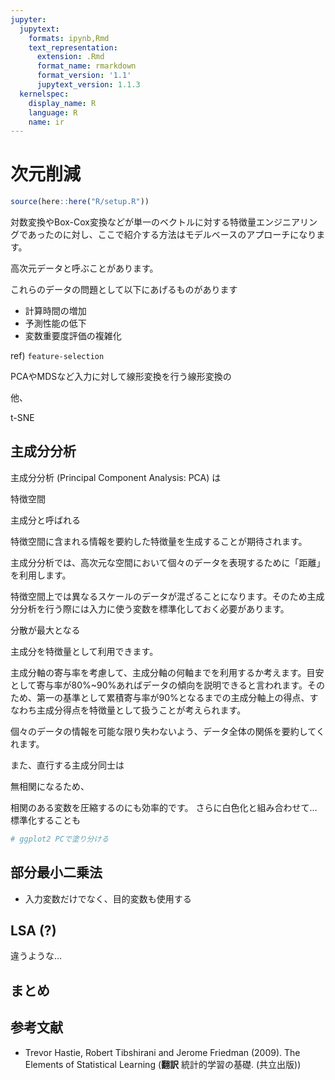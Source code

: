 ```yaml
---
jupyter:
  jupytext:
    formats: ipynb,Rmd
    text_representation:
      extension: .Rmd
      format_name: rmarkdown
      format_version: '1.1'
      jupytext_version: 1.1.3
  kernelspec:
    display_name: R
    language: R
    name: ir
---
```


# 次元削減

```r
source(here::here("R/setup.R"))
```

対数変換やBox-Cox変換などが単一のベクトルに対する特徴量エンジニアリングであったのに対し、ここで紹介する方法はモデルベースのアプローチになります。


<!-- 特徴量の作成の文脈でも。外れ値や共線性の問題を考慮 -->

高次元データと呼ぶことがあります。

これらのデータの問題として以下にあげるものがあります

- 計算時間の増加
- 予測性能の低下
- 変数重要度評価の複雑化


ref) `feature-selection`

PCAやMDSなど入力に対して線形変換を行う線形変換の

他、

t-SNE

## 主成分分析

<!-- 欠損値補完が先... handling-missing-data -->

主成分分析 (Principal Component Analysis: PCA) は

特徴空間

主成分と呼ばれる

特徴空間に含まれる情報を要約した特徴量を生成することが期待されます。

主成分分析では、高次元な空間において個々のデータを表現するために「距離」を利用します。

特徴空間上では異なるスケールのデータが混ざることになります。そのため主成分分析を行う際には入力に使う変数を標準化しておく必要があります。

分散が最大となる

主成分を特徴量として利用できます。

主成分軸の寄与率を考慮して、主成分軸の何軸までを利用するか考えます。目安として寄与率が80%~90%あればデータの傾向を説明できると言われます。そのため、第一の基準として累積寄与率が90%となるまでの主成分軸上の得点、すなわち主成分得点を特徴量として扱うことが考えられます。

個々のデータの情報を可能な限り失わないよう、データ全体の関係を要約してくれます。

また、直行する主成分同士は

無相関になるため、

相関のある変数を圧縮するのにも効率的です。
さらに白色化と組み合わせて...
標準化することも

```r
# ggplot2 PCで塗り分ける

```




## 部分最小二乗法

- 入力変数だけでなく、目的変数も使用する

## LSA (?)

違うような...

## まとめ

## 参考文献

- Trevor Hastie, Robert Tibshirani and Jerome Friedman (2009). The Elements of Statistical Learning (**翻訳** 統計的学習の基礎. (共立出版))
